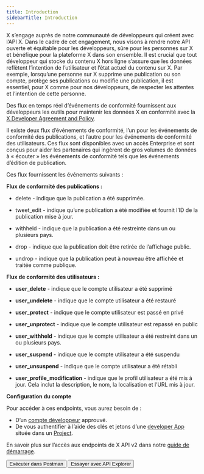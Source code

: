 ```yaml
---
title: Introduction
sidebarTitle: Introduction
---
```



X s’engage auprès de notre communauté de développeurs qui créent avec l’API X. Dans le cadre de cet engagement, nous visons à rendre notre API ouverte et équitable pour les développeurs, sûre pour les personnes sur X et bénéfique pour la plateforme X dans son ensemble. Il est crucial que tout développeur qui stocke du contenu X hors ligne s’assure que les données reflètent l’intention de l’utilisateur et l’état actuel du contenu sur X. Par exemple, lorsqu’une personne sur X supprime une publication ou son compte, protège ses publications ou modifie une publication, il est essentiel, pour X comme pour nos développeurs, de respecter les attentes et l’intention de cette personne.

Des flux en temps réel d’événements de conformité fournissent aux développeurs les outils pour maintenir les données X en conformité avec la [X Developer Agreement and Policy](https://developer.x.com/en/developer-terms/policy).

Il existe deux flux d’événements de conformité, l’un pour les événements de conformité des publications, et l’autre pour les événements de conformité des utilisateurs. Ces flux sont disponibles avec un accès Enterprise et sont conçus pour aider les partenaires qui ingèrent de gros volumes de données à « écouter » les événements de conformité tels que les événements d’édition de publication.

Ces flux fournissent les événements suivants :

**Flux de conformité des publications :**

* delete - indique que la publication a été supprimée.

* tweet_edit - indique qu’une publication a été modifiée et fournit l’ID de la publication mise à jour.

* withheld - indique que la publication a été restreinte dans un ou plusieurs pays.

* drop - indique que la publication doit être retirée de l’affichage public.

* undrop - indique que la publication peut à nouveau être affichée et traitée comme publique.

**Flux de conformité des utilisateurs :**

* **user_delete** - indique que le compte utilisateur a été supprimé

* **user_undelete** - indique que le compte utilisateur a été restauré

* **user_protect** - indique que le compte utilisateur est passé en privé

* **user_unprotect** - indique que le compte utilisateur est repassé en public

* **user_withheld** - indique que le compte utilisateur a été restreint dans un ou plusieurs pays.

* **user_suspend** - indique que le compte utilisateur a été suspendu

* **user_unsuspend** - indique que le compte utilisateur a été rétabli

* **user_profile_modification** - indique que le profil utilisateur a été mis à jour. Cela inclut la description, le nom, la localisation et l’URL mis à jour.

**Configuration du compte**

Pour accéder à ces endpoints, vous aurez besoin de :

* D’un [compte développeur](https://developer.x.com/en/portal/petition/essential/basic-info) approuvé.
* De vous authentifier à l’aide des clés et jetons d’une [developer App](/fr/resources/fundamentals/developer-apps) située dans un [Project](/fr/resources/fundamentals/projects).

En savoir plus sur l’accès aux endpoints de X API v2 dans notre [guide de démarrage](/fr/x-api/getting-started/getting-access).

<div className="flex space-x-2">
  <Button href="https://app.getpostman.com/run-collection/9956214-784efcda-ed4c-4491-a4c0-a26470a67400">
    Exécuter dans Postman
  </Button>

  <Button href="https://developer.x.com/apitools/api?endpoint=/2/compliance/jobs">
    Essayer avec API Explorer
  </Button>
</div>
